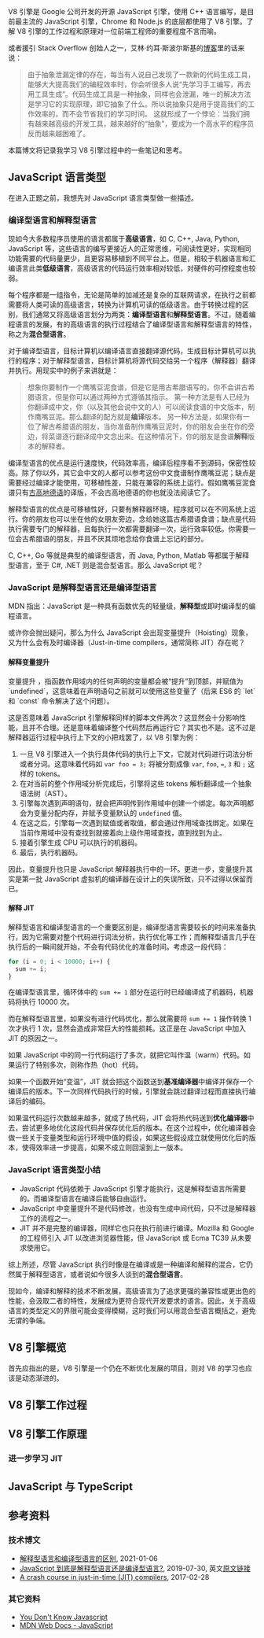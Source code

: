 V8 引擎是 Google 公司开发的开源 JavaScript 引擎，使用 C++ 语言编写，是目前最主流的 JavaScript 引擎，Chrome 和 Node.js 的底层都使用了 V8 引擎。了解 V8 引擎的工作过程和原理对一位前端工程师的重要程度不言而喻。

或者援引 Stack Overflow 创始人之一，艾林·约耳·斯波尔斯基的[博客](https://www.joelonsoftware.com/2002/11/11/the-law-of-leaky-abstractions/)里的话来说：

> 由于抽象泄漏定律的存在，每当有人说自己发现了一款新的代码生成工具，能够大大提高我们的编程效率时，你会听很多人说“先学习手工编写，再去用工具生成”。代码生成工具是一种抽象，同样也会泄漏，唯一的解决方法是学习它的实现原理，即它抽象了什么。所以说抽象只是用于提高我们的工作效率的，而不会节省我们的学习时间。
> 这就形成了一个悖论：当我们拥有越来越高级的开发工具，越来越好的“抽象”，要成为一个高水平的程序员反而越来越困难了。

本篇博文将记录我学习 V8 引擎过程中的一些笔记和思考。

## JavaScript 语言类型

在进入正题之前，我想先对 JavaScript 语言类型做一些描述。

### 编译型语言和解释型语言

现如今大多数程序员使用的语言都属于**高级语言**，如 C, C++, Java, Python, JavaScript 等，这些语言的编写更接近人的正常思维，可阅读性更好，实现相同功能需要的代码量更少，且更容易移植到不同平台上。但是，相较于机器语言和汇编语言此类**低级语言**，高级语言的代码运行效率相对较低，对硬件的可控程度也较弱。

每个程序都是一组指令，无论是简单的加减还是复杂的互联网请求，在执行之前都需要将人类可读的高级语言，转换为计算机可读的低级语言。由于转换过程的区别，我们通常又将高级语言划分为两类：**编译型语言**和**解释型语言**。不过，随着编程语言的发展，有的高级语言的执行过程结合了编译型语言和解释型语言的特性，称之为**混合型语言**。

对于编译型语言，目标计算机以编译语言直接翻译源代码，生成目标计算机可以执行的程序；对于解释型语言，目标计算机将源代码交给另一个程序（解释器）翻译并执行。用现实中的例子来讲就是：

> 想象你要制作一个鹰嘴豆泥食谱，但是它是用古希腊语写的。你不会讲古希腊语言，但是你可以通过两种方式遵循其指示。
> 第一种方法是有人已经为你翻译成中文，你（以及其他会说中文的人）可以阅读食谱的中文版本，制作鹰嘴豆泥。那么翻译的配方就是**编译**版本。
> 另一种方法是，如果你有一位了解古希腊语的朋友，当你准备制作鹰嘴豆泥时，你的朋友会坐在你的旁边，将菜谱逐行翻译成中文念出来。在这种情况下，你的朋友是食谱**解释**版本的解释者。

编译型语言的优点是运行速度快，代码效率高，编译后程序看不到源码，保密性较高。除了你以外，其它会中文的人都可以参考这份中文食谱制作鹰嘴豆泥；缺点是需要经过编译才能使用，可移植性差，只能在兼容的系统上运行。假如鹰嘴豆泥食谱只有[古高地德语](https://zh.wikipedia.org/wiki/%E5%8F%A4%E9%AB%98%E5%9C%B0%E5%BE%B7%E8%AA%9E)的译版，不会古高地德语的你也就没法阅读它了。

解释型语言的优点是可移植性好，只要有解释器环境，程序就可以在不同系统上运行。你的朋友也可以坐在他的女朋友旁边，念给她这篇古希腊语食谱；缺点是代码执行需要专门的解释器，且每执行一次都需要翻译一次，运行效率较低。你需要一位会古希腊语的朋友，并且不厌其烦地念给你食谱上忘记的部分。

C, C++, Go 等就是典型的编译型语言，而 Java, Python, Matlab 等都属于解释型语言，至于 C#, .NET 则是混合型语言。那么 JavaScript 呢？

### JavaScript 是解释型语言还是编译型语言

MDN 指出：JavaScript 是一种具有函数优先的轻量级，**解释型**或即时编译型的编程语言。

或许你会抛出疑问，那么为什么 JavaScript 会出现变量提升（Hoisting）现象，又为什么会有及时编译器（Just-in-time compilers，通常简称 JIT）存在呢？

#### 解释变量提升

<Link to="/posts/js-hoisting">变量提升</Link>
，指函数作用域内的任何声明的变量都会被“提升”到顶部，并赋值为
`undefined`，这意味着在声明语句之前就可以使用这些变量了（后来 ES6 的 `let` 和
`const` 命令解决了这个问题）。

这是否意味着 JavaScript 引擎解释同样的脚本文件两次？这显然会十分影响性能，且并不合理。还是意味着编译整个代码然后再运行它？其实也不是。这不过是解释器运行过程中执行上下文的小把戏罢了，以 V8 引擎为例：

1. 一旦 V8 引擎进入一个执行具体代码的执行上下文，它就对代码进行词法分析或者分词。这意味着代码如 `var foo = 3;` 将被分割成像 `var`, `foo`, `=`, `3` 和 `;` 这样的 tokens。
2. 在对当前的整个作用域分析完成后，引擎将这些 tokens 解析翻译成一个抽象语法树（AST）。
3. 引擎每次遇到声明语句，就会把声明传到作用域中创建一个绑定。每次声明都会为变量分配内存，并赋予变量默认的 `undefined` 值。
4. 在这之后，引擎每一次遇到赋值或者取值，都会通过作用域查找绑定。如果在当前作用域中没有查找到就接着向上级作用域查找，直到找到为止。
5. 接着引擎生成 CPU 可以执行的机器码。
6. 最后，执行机器码。

因此，变量提升也只是 JavaScript 解释器执行中的一环。更进一步，变量提升其实是第一批 JavaScript 虚拟机的编译器在设计上的失误所致，只不过得以保留而已。

#### 解释 JIT

解释型语言和编译型语言的一个重要区别是，编译型语言需要较长的时间来准备执行，因为它需要对整个代码进行词法分析，执行优化等工作；而解释型语言几乎在执行后的一瞬间就开始，不会有代码优化的准备时间。考虑这一段代码：

```js
for (i = 0; i < 10000; i++) {
  sum += i;
}
```

在编译型语言里，循环体中的 `sum += 1` 部分在运行时已经编译成了机器码，机器码将执行 10000 次。

而在解释型语言里，如果没有进行代码优化，那么就需要将 `sum += 1` 操作转换 1 次才执行 1 次，显然会造成非常巨大的性能损耗。这正是在 JavaScript 中加入 JIT 的原因之一。

如果 JavaScript 中的同一行代码运行了多次，就把它叫作温（warm）代码。如果运行了特别多次，则称作热（hot）代码。

如果一个函数开始“变温”，JIT 就会把这个函数送到**基准编译器**中编译并保存一个编译后的版本。下一次同样代码执行的时候，引擎就会跳过翻译过程而直接执行编译后的编码。

如果温代码运行次数越来越多，就成了热代码，JIT 会将热代码送到**优化编译器**中去，尝试更多地优化这段代码并保存优化后的版本。在这个过程中，优化编译器会做一些关于变量类型和运行环境中值的假设，如果这些假设成立就使用优化后的版本，使得效率进一步提高，如果不成立则回滚到上一版本。

### JavaScript 语言类型小结

- JavaScript 代码依赖于 JavaScript 引擎才能执行，这是解释型语言所需要的。而编译型语言在编译后能够自由运行。
- JavaScript 中变量提升不是代码修改，也没有生成中间代码，只不过是解释器工作的流程之一。
- JIT 并不是完整的编译器，同样它也只在执行前进行编译。Mozilla 和 Google 的工程师引入 JIT 以改进浏览器性能，但 JavaScript 或 Ecma TC39 从未要求使用它。

综上所述，尽管 JavaScript 执行时像是在编译或是一种编译和解释的混合，它仍然属于解释型语言，或者说如今很多人谈到的**混合型语言**。

现如今，编译和解释的技术不断发展，高级语言为了追求更强的兼容性或更出色的性能，会汲取二者的特性，发展成为更符合现代开发要求的语言。因此，关于高级语言的类型定义的界限可能会变得模糊，这时我们可以用混合型语言概括之，避免无谓的争端。

## V8 引擎概览

首先应指出的是，V8 引擎是一个仍在不断优化发展的项目，则对 V8 的学习也应该是动态渐进的。

## V8 引擎工作过程

## V8 引擎工作原理

### 进一步学习 JIT

## JavaScript 与 TypeScript

## 参考资料

### 技术博文

- [解释型语言和编译型语言的区别](https://chinese.freecodecamp.org/news/compiled-versus-interpreted-languages/), 2021-01-06
- [JavaScript 到底是解释型语言还是编译型语言?](https://segmentfault.com/a/1190000013126460), 2019-07-30, 英文[原文链接](https://www.voidcanvas.com/is-javascript-really-interpreted-or-compiled-language/)
- [A crash course in just-in-time (JIT) compilers](https://hacks.mozilla.org/2017/02/a-crash-course-in-just-in-time-jit-compilers/), 2017-02-28

### 其它资料

- [You Don't Know Javascript](https://github.com/getify/You-Dont-Know-JS)
- [MDN Web Docs - JavaScript](https://developer.mozilla.org/zh-CN/docs/Web/JavaScript)
